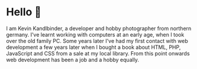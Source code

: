 # Hello 👋

I am Kevin Kandlbinder, a developer and hobby photographer from northern germany.
I've learnt working with computers at an early age, when I took over the old family PC.
Some years later I've had my first contact with web development a few years later when I bought a book about HTML, PHP, JavaScript and CSS from a sale at my local library.
From this point onwards web development has been a job and a hobby equally.
